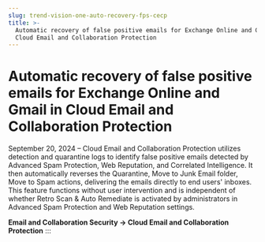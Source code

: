 ```yaml
---
slug: trend-vision-one-auto-recovery-fps-cecp
title: >-
  Automatic recovery of false positive emails for Exchange Online and Gmail in
  Cloud Email and Collaboration Protection
---
```

# Automatic recovery of false positive emails for Exchange Online and Gmail in Cloud Email and Collaboration Protection

September 20, 2024 – Cloud Email and Collaboration Protection utilizes detection and quarantine logs to identify false positive emails detected by Advanced Spam Protection, Web Reputation, and Correlated Intelligence. It then automatically reverses the Quarantine, Move to Junk Email folder, Move to Spam actions, delivering the emails directly to end users' inboxes. This feature functions without user intervention and is independent of whether Retro Scan & Auto Remediate is activated by administrators in Advanced Spam Protection and Web Reputation settings.

**Email and Collaboration Security → Cloud Email and Collaboration Protection**
:::

